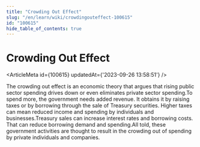 ```yaml
---
title: "Crowding Out Effect"
slug: "/en/learn/wiki/crowdingouteffect-100615"
id: "100615"
hide_table_of_contents: true
---
```



# Crowding Out Effect

<ArticleMeta id={100615} updatedAt={'2023-09-26 13:58:51'} />
<div className='border-solid border-b border-t-0 my-4 border-[var(--ifm-color-gray-300)]' />

The crowding out effect is an economic theory that argues that rising public sector spending drives down or even eliminates private sector spending.To spend more, the government needs added revenue. It obtains it by raising taxes or by borrowing through the sale of Treasury securities. Higher taxes can mean reduced income and spending by individuals and businesses.Treasury sales can increase interest rates and borrowing costs. That can reduce borrowing demand and spending.All told, these government activities are thought to result in the crowding out of spending by private individuals and companies.
